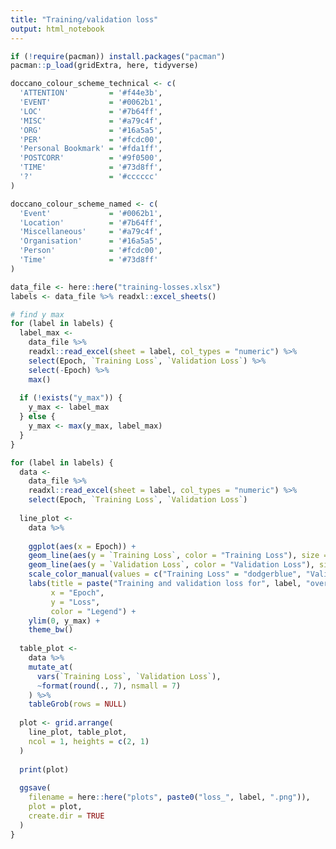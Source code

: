 ```yaml
---
title: "Training/validation loss"
output: html_notebook
---
```


```r
if (!require(pacman)) install.packages("pacman")
pacman::p_load(gridExtra, here, tidyverse)
```

```r
doccano_colour_scheme_technical <- c(
  'ATTENTION'         = '#f44e3b',
  'EVENT'             = '#0062b1',
  'LOC'               = '#7b64ff',
  'MISC'              = '#a79c4f',
  'ORG'               = '#16a5a5',
  'PER'               = '#fcdc00',
  'Personal Bookmark' = '#fda1ff',
  'POSTCORR'          = '#9f0500',
  'TIME'              = '#73d8ff',
  '?'                 = '#cccccc'
)

doccano_colour_scheme_named <- c(
  'Event'             = '#0062b1',
  'Location'          = '#7b64ff',
  'Miscellaneous'     = '#a79c4f',
  'Organisation'      = '#16a5a5',
  'Person'            = '#fcdc00',
  'Time'              = '#73d8ff'
)
```

```r
data_file <- here::here("training-losses.xlsx")
labels <- data_file %>% readxl::excel_sheets()

# find y max
for (label in labels) {
  label_max <-
    data_file %>%
    readxl::read_excel(sheet = label, col_types = "numeric") %>%
    select(Epoch, `Training Loss`, `Validation Loss`) %>%
    select(-Epoch) %>%
    max()
  
  if (!exists("y_max")) {
    y_max <- label_max
  } else {
    y_max <- max(y_max, label_max)
  }
}

for (label in labels) {
  data <- 
    data_file %>%
    readxl::read_excel(sheet = label, col_types = "numeric") %>%
    select(Epoch, `Training Loss`, `Validation Loss`)
  
  line_plot <-
    data %>%
    
    ggplot(aes(x = Epoch)) +
    geom_line(aes(y = `Training Loss`, color = "Training Loss"), size = 1) +
    geom_line(aes(y = `Validation Loss`, color = "Validation Loss"), size = 1) +
    scale_color_manual(values = c("Training Loss" = "dodgerblue", "Validation Loss" = "tomato")) +
    labs(title = paste("Training and validation loss for", label, "over epochs"),
         x = "Epoch",
         y = "Loss",
         color = "Legend") +
    ylim(0, y_max) +
    theme_bw()
  
  table_plot <- 
    data %>%
    mutate_at(
      vars(`Training Loss`, `Validation Loss`), 
      ~format(round(., 7), nsmall = 7)
    ) %>%
    tableGrob(rows = NULL)
  
  plot <- grid.arrange(
    line_plot, table_plot,
    ncol = 1, heights = c(2, 1)
  )
  
  print(plot)
  
  ggsave(
    filename = here::here("plots", paste0("loss_", label, ".png")),
    plot = plot,
    create.dir = TRUE
  )
}

```

